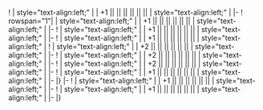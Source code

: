 {{Ship/EquipmentBonuses|Kai Ni}}
! {{RedGunHeavy}}{{EquipmentLink|41cm Triple Gun Mount Kai Ni}}
| style="text-align:left;" | 
| +1 || || || || || || 
| style="text-align:left;" | 
|-
! rowspan="1"|{{RedGunHeavy}}{{EquipmentLink|41cm Twin Gun Mount Kai Ni}}
| style="text-align:left;" | 
| +1 || || || || || || 
| style="text-align:left;" | 
|-
! {{RedGunHeavy}}{{EquipmentLink|35.6cm Twin Gun Mount Kai}}
| style="text-align:left;" | 
| +1 || || || || || || 
| style="text-align:left;" | 
|-
! {{RedGunHeavy}}{{EquipmentLink|35.6cm Twin Gun Mount Kai Ni}}
| style="text-align:left;" | 
| +1 || || || || || || 
| style="text-align:left;" | 
{{Ship/EquipmentBonuses/Header}}
! {{Seaplane}}{{EquipmentLink|Zuiun (634 Air Group)}}
| style="text-align:left;" | 
| +2 || || || || || || 
| style="text-align:left;" | 
|-
! {{Seaplane}}{{EquipmentLink|Zuiun Model 12 (634 Air Group)}}
| style="text-align:left;" | 
| +2 || || || || || || 
| style="text-align:left;" | 
|-
! {{Seaplane}}{{EquipmentLink|Zuiun (634 Air Group/Skilled)}}
| style="text-align:left;" | 
| +2 || || || || || || 
| style="text-align:left;" | 
|-
! {{RedAmmo}}{{EquipmentLink|Type 1 Armor Piercing Shell Kai}}
| style="text-align:left;" | 
| +1 || || || || || || 
| style="text-align:left;" | 
|-
|}
{{Ship/EquipmentBonuses|Kai|class=<includeonly>mw-collapsed</includeonly>}}
|-
! {{RedGunHeavy}}{{EquipmentLink|35.6cm Twin Gun Mount Kai Ni}}
| style="text-align:left;" | 
| +1 || || || || || || 
| style="text-align:left;" | 
|-
! {{RedAmmo}}{{EquipmentLink|Type 1 Armor Piercing Shell Kai}}
| style="text-align:left;" | 
| +1 || || || || || || 
| style="text-align:left;" | 
|-
|}